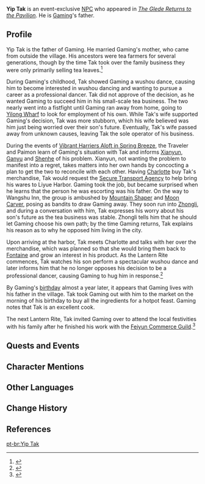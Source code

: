 {{Character Infobox
|type             = Event NPC
|image            = NPC Yip Tak.png
|realname         = <!-- Optional, if different from in-game name -->
|deceased         = <!-- Past (for deceased prior to events of the game) or free response -->
|region           = Liyue
|location         = Liyue
|affiliation      = 
|title            = 
|ancestry         = <!-- Clan/family -->
|father           = 
|spouse           = Gaming's Mother
|spouseNote       = deceased
|sibling          = 
|child            = Gaming
|relative         = 
|voiceEN          = [https://juneyoon.actor/ June Yoon]<ref>Twitter: [https://twitter.com/JuneYoon_/status/1756014400790749672 EN VA Self Announcement]</ref>
|voiceCN          = 
|voiceJP          = 
|voiceKR          = 
}}
'''Yip Tak''' is an event-exclusive [[NPC]] who appeared in ''[[The Glede Returns to the Pavilion]]''. He is [[Gaming]]'s father.
<!--
==Location==
{{subst:#tag:gallery|
NPC Location {{subst:#titleparts:{{subst:PAGENAME}}}}.png{{subst:!}}{{subst:#titleparts:{{subst:PAGENAME}}}}'s location
NPC Location {{subst:#titleparts:{{subst:PAGENAME}}}} Context.png{{subst:!}}Additional context
}}
-->
==Profile==
Yip Tak is the father of Gaming. He married Gaming's mother, who came from outside the village. His ancestors were tea farmers for several generations, though by the time Tak took over the family business they were only primarily selling tea leaves.<ref>{{Ref/CS|Gaming|1}}</ref>

During Gaming's childhood, Tak showed Gaming a wushou dance, causing him to become interested in wushou dancing and wanting to pursue a career as a professional dancer. Tak did not approve of the decision, as he wanted Gaming to succeed him in his small-scale tea business. The two nearly went into a fistfight until Gaming ran away from home, going to [[Yilong Wharf]] to look for employment of his own. While Tak's wife supported Gaming's decision, Tak was more stubborn, which his wife believed was him just being worried over their son's future. Eventually, Tak's wife passed away from unknown causes, leaving Tak the sole operator of his business.

During the events of [[Vibrant Harriers Aloft in Spring Breeze]], the Traveler and Paimon learn of Gaming's situation with Tak and informs [[Xianyun]], [[Ganyu]] and [[Shenhe]] of his problem. Xianyun, not wanting the problem to manifest into a regret, takes matters into her own hands by concocting a plan to get the two to reconcile with each other. Having [[Charlotte]] buy Tak's merchandise, Tak would request the [[Secure Transport Agency]] to help bring his wares to Liyue Harbor. Gaming took the job, but became surprised when he learns that the person he was escorting was his father. On the way to Wangshu Inn, the group is ambushed by [[Mountain Shaper]] and [[Moon Carver]], posing as bandits to draw Gaming away. They soon run into [[Zhongli]], and during a conversation with him, Tak expresses his worry about his son's future as the tea business was stable. Zhongli tells him that he should let Gaming choose his own path; by the time Gaming returns, Tak explains his reason as to why he opposed him living in the city.

Upon arriving at the harbor, Tak meets Charlotte and talks with her over the merchandise, which was planned so that she would bring them back to [[Fontaine]] and grow an interest in his product. As the Lantern Rite commences, Tak watches his son perform a spectacular wushou dance and later informs him that he no longer opposes his decision to be a professional dancer, causing Gaming to hug him in response.<ref name="glede returns">{{Ref/Quest|The Glede Returns to the Pavilion (Quest)}}</ref>

By Gaming's [[Birthday/Gaming|birthday]] almost a year later, it appears that Gaming lives with his father in the village. Tak took Gaming out with him to the market on the morning of his birthday to buy all the ingredients for a hotpot feast. Gaming notes that Tak is an excellent cook.

The next Lantern Rite, Tak invited Gaming over to attend the local festivities with his family after he finished his work with the [[Feiyun Commerce Guild]].<ref>{{Ref/Quest|The Funeral Parlor Has No Master, Yujing Terrace Calls the Troops}}</ref>
<!--
===Appearance===
Keep appearance section short and concise. Limit to 2 paragraphs with 3-4 sentences each.
''(To be added.)''
-->

==Quests and Events==
{{Quests and Events}}
<!--
==Idle Quotes==
{{Dialogue Start}}
: {{DIcon|Idle}} {{Tx}}
:: {{A|VO {{subst:#titleparts:{{subst:PAGENAME}}}} 01.ogg}} "{{Tx}}"
{{Dialogue End}}

==Dialogue==
{{Dialogue Start}}
:'''{{subst:#titleparts:{{subst:PAGENAME}}}}:''' 
:{{DIcon}}
{{Dialogue End}}
-->
==Character Mentions==
{{Character Mentions}}

==Other Languages==
{{Other Languages
|default_hidden = 1
|en      = Yip Tak
|zhs     = 叶德
|zhs_rm  = Yè Dé
|zht     = 葉德
|zht_rm  = Yè Dé
|ja      = 葉徳
|ja_rm   = You Toku<ref name="glede returns" />
|ko      = 예덕
|ko_rm   = 
|es      = Yip Tak
|fr      = Yip Tak
|ru      = Ип Так
|th      = Yip Tak
|vi      = Yip Tak
|de      = Yip Tak
|id      = Yip Tak
|pt      = Yip Tak
|tr      = Yip Tak
|it      = Yip Tak
}}

==Change History==
{{Change History|4.4}}

==References==
{{Reflist}}

[[pt-br:Yip Tak]]